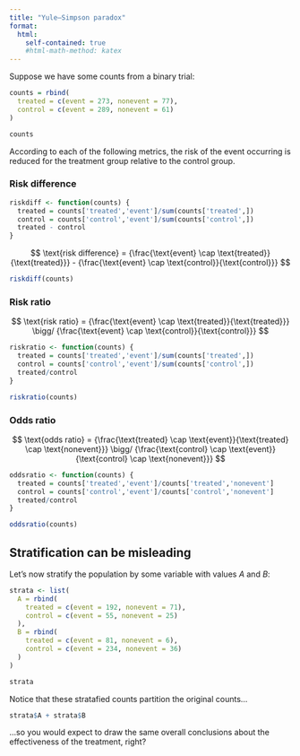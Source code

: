 ```yaml
---
title: "Yule–Simpson paradox"
format: 
  html: 
    self-contained: true
    #html-math-method: katex
---
```


Suppose we have some counts from a binary trial:

```r
counts = rbind(
  treated = c(event = 273, nonevent = 77),
  control = c(event = 289, nonevent = 61)
)
```


```r
counts
```


According to each of the following metrics, the risk of the event occurring is reduced for the treatment group relative to the control group.

### Risk difference

```r
riskdiff <- function(counts) {
  treated = counts['treated','event']/sum(counts['treated',])
  control = counts['control','event']/sum(counts['control',])
  treated - control
}
```

$$
\text{risk difference}
  = {\frac{\text{event} \cap \text{treated}}{\text{treated}}}
  - {\frac{\text{event} \cap \text{control}}{\text{control}}}
$$

```r
riskdiff(counts)
```

### Risk ratio

$$
\text{risk ratio}
  = {\frac{\text{event} \cap \text{treated}}{\text{treated}}}
  \bigg/ {\frac{\text{event} \cap \text{control}}{\text{control}}}
$$

```r
riskratio <- function(counts) {
  treated = counts['treated','event']/sum(counts['treated',])
  control = counts['control','event']/sum(counts['control',])
  treated/control
}
```

```r
riskratio(counts)
```

### Odds ratio

$$
\text{odds ratio}
  = {\frac{\text{treated} \cap \text{event}}{\text{treated} \cap \text{nonevent}}}
  \bigg/ {\frac{\text{control} \cap \text{event}}{\text{control} \cap \text{nonevent}}}
$$

```r
oddsratio <- function(counts) {
  treated = counts['treated','event']/counts['treated','nonevent']
  control = counts['control','event']/counts['control','nonevent']
  treated/control
}
```


```r
oddsratio(counts)
```

## Stratification can be misleading

Let's now stratify the population by some variable with values $A$ and $B$:

```r
strata <- list(
  A = rbind(
    treated = c(event = 192, nonevent = 71),
    control = c(event = 55, nonevent = 25)
  ),
  B = rbind(
    treated = c(event = 81, nonevent = 6),
    control = c(event = 234, nonevent = 36)
  )
)
```

```r
strata
```

Notice that these stratafied counts partition the original counts...

```r
strata$A + strata$B
```

...so you would expect to draw the same overall conclusions about the effectiveness of the treatment, right?